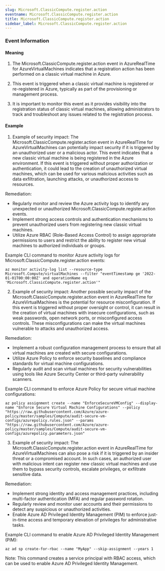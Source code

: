 ```yaml
--- 
slug: Microsoft.ClassicCompute.register.action
eventname: Microsoft.ClassicCompute.register.action
title: Microsoft.ClassicCompute.register.action
sidebar_label: Microsoft.ClassicCompute.register.action
---
```

                       
### Event Information

#### Meaning

1. The Microsoft.ClassicCompute.register.action event in AzureRealTime for AzureVirtualMachines indicates that a registration action has been performed on a classic virtual machine in Azure.

2. This event is triggered when a classic virtual machine is registered or re-registered in Azure, typically as part of the provisioning or management process.

3. It is important to monitor this event as it provides visibility into the registration status of classic virtual machines, allowing administrators to track and troubleshoot any issues related to the registration process.

#### Example

1. Example of security impact: The Microsoft.ClassicCompute.register.action event in AzureRealTime for AzureVirtualMachines can potentially impact security if it is triggered by an unauthorized user or a malicious actor. This event indicates that a new classic virtual machine is being registered in the Azure environment. If this event is triggered without proper authorization or authentication, it could lead to the creation of unauthorized virtual machines, which can be used for various malicious activities such as data exfiltration, launching attacks, or unauthorized access to resources.

Remediation:
- Regularly monitor and review the Azure activity logs to identify any unexpected or unauthorized Microsoft.ClassicCompute.register.action events.
- Implement strong access controls and authentication mechanisms to prevent unauthorized users from registering new classic virtual machines.
- Utilize Azure RBAC (Role-Based Access Control) to assign appropriate permissions to users and restrict the ability to register new virtual machines to authorized individuals or groups.

Example CLI command to monitor Azure activity logs for Microsoft.ClassicCompute.register.action events:
```
az monitor activity-log list --resource-type Microsoft.Compute/virtualMachines --filter "eventTimestamp ge '2022-01-01T00:00:00Z' and operationName eq 'Microsoft.ClassicCompute.register.action'"
```

2. Example of security impact: Another possible security impact of the Microsoft.ClassicCompute.register.action event in AzureRealTime for AzureVirtualMachines is the potential for resource misconfiguration. If this event is triggered without proper oversight or control, it can result in the creation of virtual machines with insecure configurations, such as weak passwords, open network ports, or misconfigured access controls. These misconfigurations can make the virtual machines vulnerable to attacks and unauthorized access.

Remediation:
- Implement a robust configuration management process to ensure that all virtual machines are created with secure configurations.
- Utilize Azure Policy to enforce security baselines and compliance standards for virtual machine configurations.
- Regularly audit and scan virtual machines for security vulnerabilities using tools like Azure Security Center or third-party vulnerability scanners.

Example CLI command to enforce Azure Policy for secure virtual machine configurations:
```
az policy assignment create --name "EnforceSecureVMConfig" --display-name "Enforce Secure Virtual Machine Configurations" --policy "https://raw.githubusercontent.com/Azure/azure-policy/master/samples/Compute/audit-secure-vm-configs/azurepolicy.rules.json" --params "https://raw.githubusercontent.com/Azure/azure-policy/master/samples/Compute/audit-secure-vm-configs/azurepolicy.parameters.json"
```

3. Example of security impact: The Microsoft.ClassicCompute.register.action event in AzureRealTime for AzureVirtualMachines can also pose a risk if it is triggered by an insider threat or a compromised account. In such cases, an authorized user with malicious intent can register new classic virtual machines and use them to bypass security controls, escalate privileges, or exfiltrate sensitive data.

Remediation:
- Implement strong identity and access management practices, including multi-factor authentication (MFA) and regular password rotation.
- Regularly review and monitor user accounts and their permissions to detect any suspicious or unauthorized activities.
- Enable Azure AD Privileged Identity Management (PIM) to enforce just-in-time access and temporary elevation of privileges for administrative tasks.

Example CLI command to enable Azure AD Privileged Identity Management (PIM):
```
az ad sp create-for-rbac --name "MyApp" --skip-assignment --years 1
```
Note: This command creates a service principal with RBAC access, which can be used to enable Azure AD Privileged Identity Management.


 